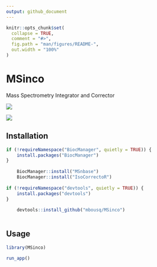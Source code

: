 ```yaml
---
output: github_document
---
```


```r
knitr::opts_chunk$set(
  collapse = TRUE,
  comment = "#>",
  fig.path = "man/figures/README-",
  out.width = "100%"
)
```

# MSinco

Mass Spectrometry Integrator and Corrector

![](man/figures/README-msinco.png)

![](man/figures/README-msinco2.png)

## Installation

```r

if (!requireNamespace("BiocManager", quietly = TRUE)) {
    install.packages("BiocManager")
}
    
    BiocManager::install("MSnbase")
    BiocManager::install("IsoCorrectoR")
    
if (!requireNamespace("devtools", quietly = TRUE)) {
    install.packages("devtools")
}
    
    devtools::install_github("mbousq/MSinco")
    
```




## Usage

```r

library(MSinco)

run_app()

```
